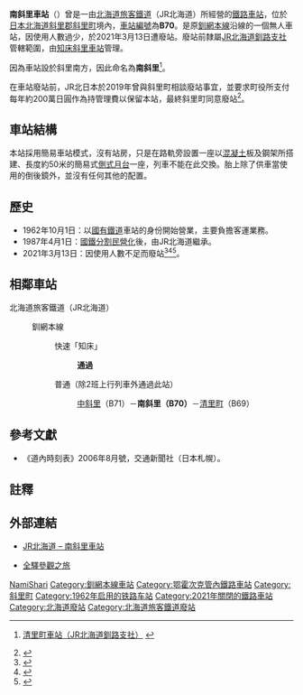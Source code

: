 {{noteTA
|T=zh-tw:南斜里車站;zh-hk:南斜里站;zh-cn:南斜里站;
|1=zh-tw:南斜里車站;zh-hk:南斜里站;zh-cn:南斜里站;
}}
{{日本車站資訊
|公司色 = #ccc
|文字色 = #000
|站名 = 南斜里車站
|圖片 = Minamishari station01.JPG
|pxl = 
|圖片說明 = 沒有設置站房的南斜里車站
|日文原名 = 南斜里
|平假名 =みなみしゃり
|羅馬拼音 =Minami-Shari
|副站名 = 
|所屬公司 = [[File:JR_logo_(hokkaido).svg|23px]][[北海道旅客鐵道|北海道旅客鐵道]]（JR北海道）
|電報略號 =	ヤリ
|車站編號 = {{車站編號c|hotpink|B70}}
|所在地 = [[北海道|北海道]][[斜里郡|斜里郡]][[清里町|清里町]]<br>字川上156番地之8
|車站構造 = [[地面車站|地面車站]]
|月台配置 = 1面1線
|所屬路線 = {{Color|#ef59a1|■}}[[釧網本線|釧網本線]]
|前一站 =B71 [[中斜里車站|中斜里]]
|前一站距離 = 2.2
|後一站距離 = 5.1
|後一站 = [[清里町車站|清里町]] B69
|距離 = 44.1
|起點站 = [[網走車站|網走]]
|啟用年月日 = 1962年（[[昭和|昭和]]37年）10月1日
|廢站年月日 = 
|上下車人次 =
|統計年度 =
|轉車 = 
|備註 = 無人車站
}}
'''南斜里車站'''（{{jpn|j=南斜里駅|hg=みなみしゃりえき|rm=Minami-shari eki|f=y}}）曾是一由[[北海道旅客鐵道|北海道旅客鐵道]]（JR北海道）所經營的[[鐵路車站|鐵路車站]]，位於[[日本|日本]][[北海道|北海道]][[斜里郡|斜里郡]][[斜里町|斜里町]]境內，[[車站編號|車站編號]]為'''B70'''。是原[[釧網本線|釧網本線]]沿線的一個無人車站，因使用人數過少，於2021年3月13日遭廢站。廢站前隸屬[[北海道旅客鐵道釧路支社|JR北海道釧路支社]]管轄範圍，由[[知床斜里車站|知床斜里車站]]管理。

因為車站設於斜里南方，因此命名為'''南斜里'''<ref>{{ja}}[http://www.jrkushiro.jp/eki/senmou/kiyosato.html 清里町車站（JR北海道釧路支社）] {{Wayback|url=http://www.jrkushiro.jp/eki/senmou/kiyosato.html |date=20111008022402 }}</ref>。

在車站廢站前，JR北日本於2019年曾與斜里町相談廢站事宜，並要求町役所支付每年約200萬日圓作為持管理費以保留本站，最終斜里町同意廢站<ref>{{Cite news|url=http://www.hokkaido-np.co.jp/article/348015|title=JR釧網線の南斜里駅 21年3月末に廃止見通し|newspaper=[[北海道新聞|北海道新聞]]|date=2019-09-25|accessdate=2019-09-25|archiveurl=https://archive.today/20190925020810/https://www.hokkaido-np.co.jp/article/348015|archivedate=2019-09-25|dead-url=no}}</ref>。

==車站結構==
本站採用簡易車站模式，沒有站房，只是在路軌旁設置一座以[[混凝土|混凝土]]板及鋼架所搭建、長度約50米的簡易式[[側式月台|側式月台]]一座，列車不能在此交換。胎上除了供車當使用的倒後鏡外，並沒有任何其他的配置。

== 歷史 ==
* 1962年10月1日：以[[日本國有鐵道|國有鐵道]]車站的身份開始營業，主要負擔客運業務。
* 1987年4月1日：[[國鐵分割民營化|國鐵分割民營化]]後，由JR北海道繼承。
* 2021年3月13日：因使用人數不足而廢站<ref>{{Cite press release|url=https://www.jrhokkaido.co.jp/CM/Info/press/pdf/20201209_KO_kaisei.pdf|title=来春のダイヤ見直しについて|format=PDF|publisher=北海道旅客鉄道|date=2020-12-09|accessdate=2020-12-09|archiveurl=https://web.archive.org/web/20201209060401/https://www.jrhokkaido.co.jp/CM/Info/press/pdf/20201209_KO_kaisei.pdf|archivedate=2020-12-09|dead-url=no}}</ref><ref>{{Cite press release|url=https://www.jrhokkaido.co.jp/CM/Info/press/pdf/20201218_KO_Daikai.pdf|title=2021年3月ダイヤ改正について|format=PDF|publisher=北海道旅客鉄道|date=2020-12-18|accessdate=2020-12-18|archiveurl=https://web.archive.org/web/20201218050637/https://www.jrhokkaido.co.jp/CM/Info/press/pdf/20201218_KO_Daikai.pdf|archivedate=2020-12-18|dead-url=no}}</ref><ref>{{Cite news|url=https://www.hokkaido-np.co.jp/article/521113|title=18無人駅に「ありがとう」 JRダイヤ改正で廃止 住民やファン 各地で別れ|newspaper=北海道新聞|date=2021-03-13|accessdate=2021-03-13|archiveurl=https://web.archive.org/web/20210313091825/https://www.hokkaido-np.co.jp/article/521113|archivedate=2021-03-13|dead-url=no}}</ref>。

== 相鄰車站 ==
; 北海道旅客鐵道（JR北海道）
: {{Color|#ef59a1|■}}釧網本線
:: 快速「知床」
::: '''通過'''
:: 普通（除2班上行列車外通過此站）
::: [[中斜里站|中斜里]]（B71）－'''南斜里（B70）'''－[[清里町站|清里町]]（B69）

==參考文獻==
* 《道內時刻表》2006年8月號，交通新聞社（日本札幌）。

==註釋==
<references/>

==外部連結==
* {{ja}}[http://www.jrhokkaido.co.jp/network/station/station.html#4556 JR北海道 – 南斜里車站]{{Wayback|url=http://www.jrhokkaido.co.jp/network/station/station.html#4556 |date=20190202042725 }}
* {{ja}}[http://www.tsuchibuta.com/jr-hokkaido/senmouline/17minamishari/17minamishari.htm 全驛參觀之旅] {{Wayback|url=http://www.tsuchibuta.com/jr-hokkaido/senmouline/17minamishari/17minamishari.htm |date=20190916201637 }}

{{釧網本線}}
{{Commonscat|Minami-Shari Station}}
{{DEFAULTSORT:Minami-Shari}}
[[Category:日本鐵路車站_Mi|NamiShari]]
[[Category:釧網本線車站|Category:釧網本線車站]]
[[Category:鄂霍次克管內鐵路車站|Category:鄂霍次克管內鐵路車站]]
[[Category:斜里町|Category:斜里町]]
[[Category:1962年启用的铁路车站|Category:1962年启用的铁路车站]]
[[Category:2021年關閉的鐵路車站|Category:2021年關閉的鐵路車站]]
[[Category:北海道廢站|Category:北海道廢站]]
[[Category:北海道旅客鐵道廢站|Category:北海道旅客鐵道廢站]]